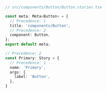 ```ts
// src/components/Button/Button.stories.tsx

const meta: Meta<Button> = {
  // Precedence: 1
  title: 'components/Button',
  // Precedence: 2
  component: Button,
};
export default meta;

// Precedence: 2
const Primary: Story = {
  // Precedence: 1
  name: 'Primary',
  args: {
    label: 'Button',
  },
}

```
